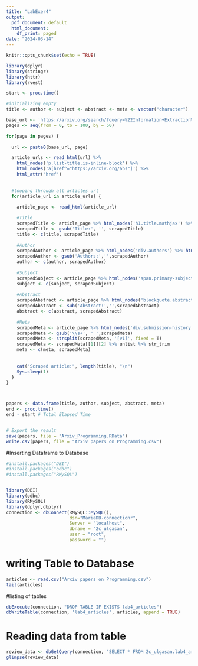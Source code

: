 ---
title: "LabExer4"
output:
  pdf_document: default
  html_document:
    df_print: paged
date: "2024-03-14"
---

```{r setup, include=FALSE}
knitr::opts_chunk$set(echo = TRUE)
```


```{r}

library(dplyr)
library(stringr)
library(httr)
library(rvest)

start <- proc.time()

#initializing empty
title <- author <- subject <- abstract <- meta <- vector("character")

base_url <- 'https://arxiv.org/search/?query=%22Information+Extraction%22&searchtype=all&source=header&start='
pages <- seq(from = 0, to = 100, by = 50)

for(page in pages) {
  
  url <- paste0(base_url, page)

  article_urls <- read_html(url) %>% 
    html_nodes('p.list-title.is-inline-block') %>% 
    html_nodes('a[href^="https://arxiv.org/abs"]') %>% 
    html_attr('href')
  
  
  #looping through all articles url
  for(article_url in article_urls) {
  
    article_page <- read_html(article_url)

    #Title
    scrapedTitle <- article_page %>% html_nodes('h1.title.mathjax') %>% html_text(TRUE)
    scrapedTitle <- gsub('Title:', '', scrapedTitle)
    title <- c(title, scrapedTitle)
    
    #Author
    scrapedAuthor <- article_page %>% html_nodes('div.authors') %>% html_text(TRUE)
    scrapedAuthor <- gsub('Authors:','',scrapedAuthor)
    author <- c(author, scrapedAuthor)
    
    #Subject
    scrapedSubject <- article_page %>% html_nodes('span.primary-subject') %>% html_text(TRUE)
    subject <- c(subject, scrapedSubject)
    
    #Abstract
    scrapedAbstract <- article_page %>% html_nodes('blockquote.abstract.mathjax') %>% html_text(TRUE)
    scrapedAbstract <- sub('Abstract:','',scrapedAbstract)
    abstract <- c(abstract, scrapedAbstract)
    
    #Meta
    scrapedMeta <- article_page %>% html_nodes('div.submission-history') %>% html_text(TRUE)
    scrapedMeta <- gsub('\\s+', ' ',scrapedMeta)
    scrapedMeta <- strsplit(scrapedMeta, '[v1]', fixed = T)
    scrapedMeta <- scrapedMeta[[1]][2] %>% unlist %>% str_trim
    meta <- c(meta, scrapedMeta)
    
    
    cat("Scraped article:", length(title), "\n")
    Sys.sleep(1)
  }
}




```



```{r}
papers <- data.frame(title, author, subject, abstract, meta)
end <- proc.time()
end - start # Total Elapsed Time


# Export the result
save(papers, file = "Arxiv_Programming.RData")
write.csv(papers, file = "Arxiv papers on Programming.csv")


```

#Inserting Dataframe to Database
```{r}
#install.packages("DBI")
#install.packages("odbc")
#install.packages("RMySQL")


library(DBI)
library(odbc)
library(RMySQL)
library(dplyr,dbplyr)
connection <- dbConnect(RMySQL::MySQL(),
                        dsn="MariaDB-connectionr",
                        Server = "localhost",
                        dbname = "2c_ulgasan", 
                        user = "root", 
                        password = "") 

```
# writing Table to Database

```{r}
articles <- read.csv("Arxiv papers on Programming.csv")
tail(articles)

```

#listing of tables
```{r}
dbExecute(connection, "DROP TABLE IF EXISTS lab4_articles")
dbWriteTable(connection, 'lab4_articles', articles, append = TRUE)

```



# Reading data from table

```{r}

review_data <- dbGetQuery(connection, "SELECT * FROM 2c_ulgasan.lab4_articles")
glimpse(review_data)

```

